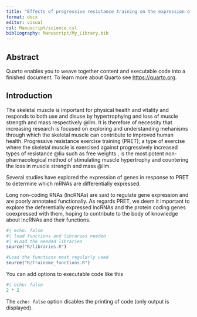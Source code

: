 ```yaml
---
title: "Effects of progressive resistance training on the expression of long non-coding RNAs in skeletal muscle of ypung adults"
format: docx
editor: visual
csl: Manuscript/science.csl
bibliography: Manuscript/My_Library.bib
---
```


## Abstract

Quarto enables you to weave together content and executable code into a finished document. To learn more about Quarto see <https://quarto.org>.

## Introduction

The skeletal muscle is important for physical health and vitality and responds to both use and disuse by hypertrophying and loss of muscle strength and mass respectively @lim. It is therefore of necessity that increasing research is focused on exploring and understanding mehanisms through which the skeletal muscle can contribute to improved human health. Progressive resistance exercise training (PRET); a type of exercise where the skeletal muscle is exercised against progressively increased types of resistance @liu such as free weights , is the most potent non-pharmacological method of stimulating muscle hypertrophy and countering the loss in muscle strength and mass @lim.

Several studies have explored the expression of genes in response to PRET to determine which mRNAs are differentially expressed.

Long non-coding RNAs (lncRNAs) are said to regulate gene expression and are poorly annotated functionally. As regards PRET, we deem it important to explore the deferentially expressed lncRNAs and the protein coding genes coexpressed with them, hoping to contribute to the body of knowledge about lncRNAs and their functions.

```r
#| echo: false
#| load functions and libraries needed
#| #Load the needed libraries
source("R/libraries.R")

#Load the functions most regularly used
source("R/Trainome_functions.R")

```

You can add options to executable code like this

```r
#| echo: false
2 * 2
```

The `echo: false` option disables the printing of code (only output is displayed).
